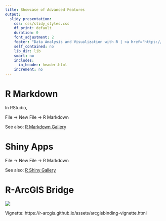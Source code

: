 ```yaml
---
title: Showcase of Advanced Features
output: 
  slidy_presentation:
    css: css/slidy_styles.css
    df_print: default
    duration: 0
    font_adjustment: 2
    footer: "Data Analysis and Visualization with R | <a href='https://ajlyons.github.io/sfdata/'>https://ajlyons.github.io/sfdata/</a>"
    self_contained: no
    lib_dir: lib
    smart: no
    includes:
      in_header: header.html
    increment: no
---
```


# R Markdown

In RStudio,

File &rarr; New File &rarr; R Markdown

See also: [R Markdown Gallery](https://rmarkdown.rstudio.com/gallery.html){target="_blank"}

# Shiny Apps

File &rarr; New File &rarr; R Markdown

See also: [R Shiny Gallery](https://shiny.rstudio.com/gallery/){target="_blank"}

# R-ArcGIS Bridge

![](images/r-arcgis_bridge_620x149.png)

Vignette: https://r-arcgis.github.io/assets/arcgisbinding-vignette.html









